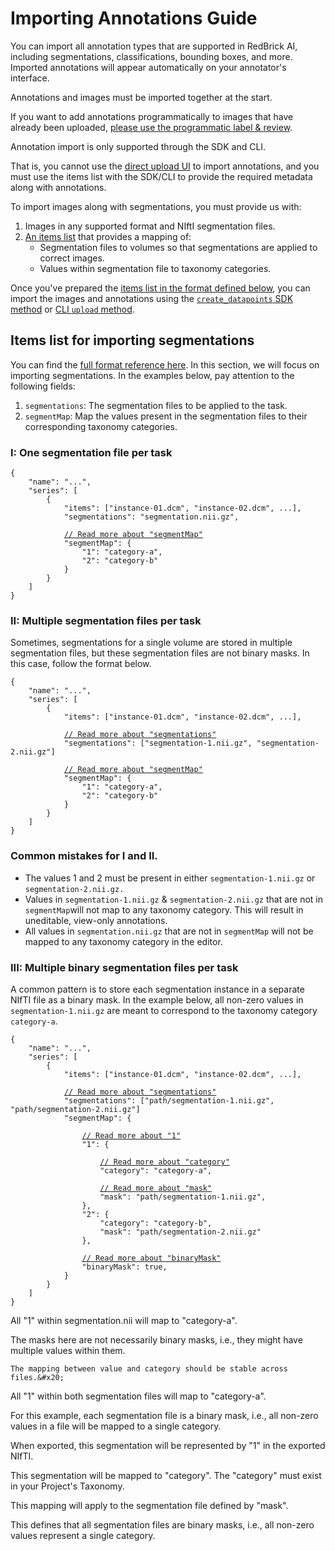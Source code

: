 # Importing Annotations Guide

You can import all annotation types that are supported in RedBrick AI, including segmentations, classifications, bounding boxes, and more. Imported annotations will appear automatically on your annotator's interface.


Annotations and images must be imported together at the start.&#x20;

If you want to add annotations programmatically to images that have already been uploaded, [please use the programmatic label & review](sdk-overview/programmatic-label-and-review.md).



Annotation import is only supported through the SDK and CLI.&#x20;

That is, you cannot use the [direct upload UI](../importing-data/uploading-data-to-redbrick.md) to import annotations, and you must use the items list with the SDK/CLI to provide the required metadata along with annotations.


To import images along with segmentations, you must provide us with:

1. Images in any supported format and NIftI segmentation files.
2. [An items list](importing-annotations-guide.md#items-list-for-importing-segmentations) that provides a mapping of:
   * Segmentation files to volumes so that segmentations are applied to correct images.
   * Values within segmentation file to taxonomy categories.


Once you've prepared the [items list in the format defined below](importing-annotations-guide.md#items-list-for-importing-segmentations), you can import the images and annotations using the [`create_datapoints` SDK method](sdk-overview/importing-data-and-annotations.md) or [CLI `upload` method](cli-overview/import-data-and-annotations.md).


## Items list for importing segmentations

You can find the [full format reference here](formats/full-format-reference.md#items-list-and-tasks.json). In this section, we will focus on importing segmentations. In the examples below, pay attention to the following fields:&#x20;

1. `segmentations`: The segmentation files to be applied to the task.
2. `segmentMap`: Map the values present in the segmentation files to their corresponding taxonomy categories.

### I: One segmentation file per task

<pre class="language-json" data-line-numbers><code class="lang-json">{
    "name": "...", 
    "series": [
        {
            "items": ["instance-01.dcm", "instance-02.dcm", ...],
            "segmentations": "segmentation.nii.gz",
            
            <a data-footnote-ref href="#user-content-fn-1">// Read more about "segmentMap"</a>
            "segmentMap": {
                "1": "category-a", 
                "2": "category-b"
            }
        }
    ]
}
</code></pre>

### II: Multiple segmentation files per task

Sometimes, segmentations for a single volume are stored in multiple segmentation files, but these segmentation files are not binary masks. In this case, follow the format below.

<pre class="language-json5"><code class="lang-json5">{
    "name": "...", 
    "series": [
        {
            "items": ["instance-01.dcm", "instance-02.dcm", ...],
            
            <a data-footnote-ref href="#user-content-fn-2">// Read more about "segmentations"</a>
            "segmentations": ["segmentation-1.nii.gz", "segmentation-2.nii.gz"]
            
            <a data-footnote-ref href="#user-content-fn-3">// Read more about "segmentMap"</a>
            "segmentMap": {
                "1": "category-a", 
                "2": "category-b"
            }
        }
    ]
}
</code></pre>

### Common mistakes for I and II.&#x20;


* The values 1 and 2 must be present in either `segmentation-1.nii.gz` or `segmentation-2.nii.gz.`
* Values in `segmentation-1.nii.gz` & `segmentation-2.nii.gz` that are not in `segmentMap`will not map to any taxonomy category. This will result in uneditable, view-only annotations.
* All values in `segmentation.nii.gz` that are not in `segmentMap` will not be mapped to any taxonomy category in the editor.


### III: Multiple binary segmentation files per task

A common pattern is to store each segmentation instance in a separate NIfTI file as a binary mask. In the example below, all non-zero values in `segmentation-1.nii.gz` are meant to correspond to the taxonomy category `category-a`.&#x20;

<pre class="language-json"><code class="lang-json">{
    "name": "...", 
    "series": [
        {
            "items": ["instance-01.dcm", "instance-02.dcm", ...],
            
            <a data-footnote-ref href="#user-content-fn-4">// Read more about "segmentations"</a>
            "segmentations": ["path/segmentation-1.nii.gz", "path/segmentation-2.nii.gz"]
            "segmentMap": {
            
                <a data-footnote-ref href="#user-content-fn-5">// Read more about "1"</a>
                "1": {
                
                    <a data-footnote-ref href="#user-content-fn-6">// Read more about "category"</a>
                    "category": "category-a", 
                    
                    <a data-footnote-ref href="#user-content-fn-7">// Read more about "mask"</a>
                    "mask": "path/segmentation-1.nii.gz",                 
                }, 
                "2": {
                    "category": "category-b", 
                    "mask": "path/segmentation-2.nii.gz"
                }, 
                
                <a data-footnote-ref href="#user-content-fn-8">// Read more about "binaryMask"</a>
                "binaryMask": true,
            }
        }
    ]
}
</code></pre>

All "1" within segmentation.nii will map to "category-a".

The masks here are not necessarily binary masks, i.e., they might have multiple values within them. 
    
    The mapping between value and category should be stable across files.&#x20;

All "1" within both segmentation files will map to "category-a".

For this example, each segmentation file is a binary mask, i.e., all non-zero values in a file will be mapped to a single category.

When exported, this segmentation will be represented by "1" in the exported NIfTI.

This segmentation will be mapped to "category". The "category" must exist in your Project's Taxonomy.

This mapping will apply to the segmentation file defined by "mask".

This defines that all segmentation files are binary masks, i.e., all non-zero values represent a single category.&#x20;
